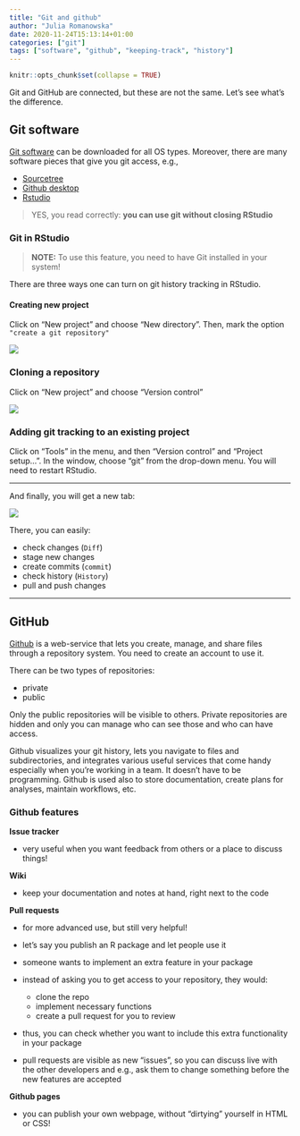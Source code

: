 ```yaml
---
title: "Git and github"
author: "Julia Romanowska"
date: 2020-11-24T15:13:14+01:00
categories: ["git"]
tags: ["software", "github", "keeping-track", "history"]
---
```


```r
knitr::opts_chunk$set(collapse = TRUE)
```

Git and GitHub are connected, but these are not the same. Let's see what's
the difference.

## Git software

[Git software](https://git-scm.com/downloads) can be downloaded for all OS types.
Moreover, there are many software pieces that give you git access, e.g.,

- [Sourcetree](https://www.sourcetreeapp.com/)
- [Github desktop](https://desktop.github.com/)
- [Rstudio](https://rstudio.com/products/rstudio/)

> YES, you read correctly: **you can use git without closing RStudio**

### Git in RStudio

> **NOTE:** To use this feature, you need to have Git installed in your system!

There are three ways one can turn on git history tracking in RStudio.

#### Creating new project

Click on "New project" and choose "New directory". Then, mark the option
`"create a git repository"`

![](/Reproducible_research_workshop_DRONE/images/rstudio_new_project.png)

### Cloning a repository

Click on "New project" and choose "Version control"

![](/Reproducible_research_workshop_DRONE/images/rstudio_new_project_git_clone.png)

### Adding git tracking to an existing project

Click on "Tools" in the menu, and then "Version control" and "Project setup...".
In the window, choose "git" from the drop-down menu. You will need to restart
RStudio.

----

And finally, you will get a new tab:

![](/Reproducible_research_workshop_DRONE/images/rstudio_git_tab.png)

There, you can easily:

- check changes (`Diff`)
- stage new changes
- create commits (`commit`)
- check history (`History`)
- pull and push changes

----

## GitHub

[Github](https://github.com/) is a web-service that lets you create, manage,
and share files through a repository system. You need to create an account to
use it.

There can be two types of repositories:

- private
- public

Only the public repositories will be visible to others. Private repositories
are hidden and only you can manage who can see those and who can have access.

Github visualizes your git history, lets you navigate to files and subdirectories,
and integrates various useful services that come handy especially when you're working
in a team. It doesn't have to be programming. Github is used also to store
documentation, create plans for analyses, maintain workflows, etc.

### Github features

**Issue tracker**

- very useful when you want feedback from others or a place to discuss things!

**Wiki**

- keep your documentation and notes at hand, right next to the code

**Pull requests**

- for more advanced use, but still very helpful!
- let's say you publish an R package and let people use it
- someone wants to implement an extra feature in your package
- instead of asking you to get access to your repository, they would:

    - clone the repo
    - implement necessary functions
    - create a pull request for you to review

- thus, you can check whether you want to include this extra functionality in your package
- pull requests are visible as new "issues", so you can discuss live with the other developers and e.g., ask them to change something before the new features are accepted

**Github pages**

- you can publish your own webpage, without "dirtying" yourself in HTML or CSS!
